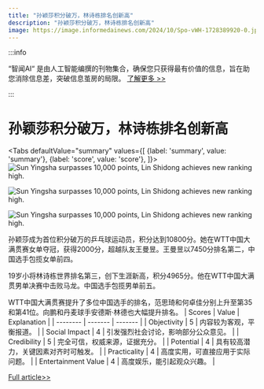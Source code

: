 ```yaml
---
title: "孙颖莎积分破万，林诗栋排名创新高"
description: "孙颖莎积分破万，林诗栋排名创新高"
image: https://image.informedainews.com/2024/10/Spo-vWH-1728389920-0.jpg
---
```



:::info

“智闻AI“ 是由人工智能编撰的刊物集合，确保您只获得最有价值的信息，旨在助您消除信息差，突破信息茧房的局限。  [了解更多 >>](/)

:::

# 孙颖莎积分破万，林诗栋排名创新高


<Tabs
	defaultValue="summary"
	values={[
	{label: 'summary', value: 'summary'},
	{label: 'score', value: 'score'},
]}>
<TabItem value="summary">
<img
  src="https://image.informedainews.com/2024/10/Spo-vWH-1728389920-0.jpg"
  alt="Sun Yingsha surpasses 10,000 points, Lin Shidong achieves new ranking high."
/>

<img
  src="https://image.informedainews.com/2024/10/Spo-ECX-1728389920-1.jpg"
  alt="Sun Yingsha surpasses 10,000 points, Lin Shidong achieves new ranking high."
/>

<img
  src="https://image.informedainews.com/2024/10/Spo-maw-1728389920-2.jpg"
  alt="Sun Yingsha surpasses 10,000 points, Lin Shidong achieves new ranking high."
/>



孙颖莎成为首位积分破万的乒乓球运动员，积分达到10800分。她在WTT中国大满贯赛女单夺冠，获得2000分，超越队友王曼昱。王曼昱以7450分排名第二，中国选手包揽女单前四。

19岁小将林诗栋世界排名第三，创下生涯新高，积分4965分。他在WTT中国大满贯男单决赛中击败马龙。中国选手包揽男单前五。

WTT中国大满贯赛提升了多位中国选手的排名，范思琦和何卓佳分别上升至第35和第41位。向鹏和丹麦球手安德斯·林德也大幅提升排名。
</TabItem>
<TabItem value="score">
	| Scores     | Value   | Explanation |
	| -------- | ------- | ------- |
	| Objectivity  | 5    | 内容较为客观，平衡报道。    |
	| Social Impact | 4     | 引发强烈社会讨论，影响部分公众意见。    |
	| Credibility    | 5    | 完全可信，权威来源，证据充分。    |
	| Potential    | 4    | 具有较高潜力，关键因素对齐时可触发。    |
	| Practicality    | 4    | 高度实用，可直接应用于实际问题。    |
	| Entertainment Value    | 4    | 高度娱乐，能引起观众兴趣。    |
</TabItem>
</Tabs>

[Full article>>](https://www.thepaper.cn/newsDetail_forward_28960749)
